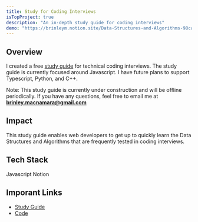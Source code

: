```yaml
---
title: Study for Coding Interviews
isTopProject: true
description: "An in-depth study guide for coding interviews"
demo: "https://brinleym.notion.site/Data-Structures-and-Algorithms-98ca932ec6a54e47b7de9d089a9776b7"
---
```


## Overview

I created a free [study guide](https://brinleym.notion.site/Data-Structures-and-Algorithms-98ca932ec6a54e47b7de9d089a9776b7) 
for technical coding interviews. The study guide is currently focused around
Javascript. I have future plans to support Typescript, Python, and C++.

Note: This study guide is currently under construction and will be offline
periodically. If you have any questions, feel free to email me at 
**brinley.macnamara@gmail.com**

## Impact

This study guide enables web developers to get up to quickly learn the Data 
Structures and Algorithms that are frequently tested in coding interviews.

## Tech Stack

<div className="flex flex-wrap gap-2 my-2">
  <Chip>Javascript</Chip>
  <Chip>Notion</Chip>
</div>

## Imporant Links

* [Study Guide](https://brinleym.notion.site/Data-Structures-and-Algorithms-98ca932ec6a54e47b7de9d089a9776b7)
* [Code](https://github.com/brinleym/data-structures-in-js)